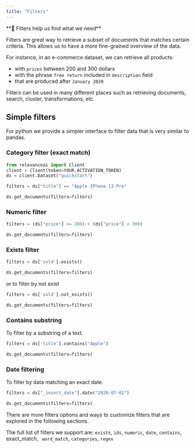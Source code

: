 ```yaml
---
title: "Filters"
---
```


<Note>
**📘 Filters help us find what we need**

Filters are great way to retrieve a subset of documents that matches certain criteria. This allows us to have a more fine-grained overview of the data.  

For instance, in an e-commerce dataset, we can retrieve all products:

- with `prices` between 200 and 300 dollars
- with the phrase `free return` included in `description` field
- that are produced after `January 2020`
</Note>

Filters can be used in many different places such as retrieving documents, search, cluster, transformations, etc.

## Simple filters

For python we provide a simpler interface to filter data that is very similar to pandas.

### Category filter (exact match)

```python Python
from relevanceai import Client
client = Client(token=YOUR_ACTIVATION_TOKEN)
ds = client.Dataset("quickstart")

filters = ds["title"] == "Apple IPhone 13 Pro"

ds.get_documents(filters=filters)
```

### Numeric filter

```python Python
filters = (ds["price"] >= 200) + (ds["price"] < 300)

ds.get_documents(filters=filters)
```

### Exists filter

```python Python
filters = ds['sold'].exists()

ds.get_documents(filters=filters)
```

or to filter by not exist

```python Python
filters = ds['sold'].not_exists()

ds.get_documents(filters=filters)
```

### Contains substring

To filter by a substring of a text.

```python Python
filters = ds['title'].contains("Apple")

ds.get_documents(filters=filters)
```

### Date filtering

To filter by data matching an exact date.

```python Python
filters = ds["_insert_date"].date("2020-07-01")

ds.get_documents(filters=filters)
```

There are more filters options and ways to customize filters that are explored in the following sections.

The full list of filters we support are: `exists`, `ids`, `numeric`, `date`, `contains`, exact\_match`, word_match`, `categories`, `regex`